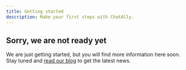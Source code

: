 ```yaml
---
title: Getting started
description: Make your first steps with ChatAlly.
---
```


## Sorry, we are not ready yet

We are just getting started, but you will find more information here soon. Stay tuned and [read our blog](/blog) to get the latest news.
